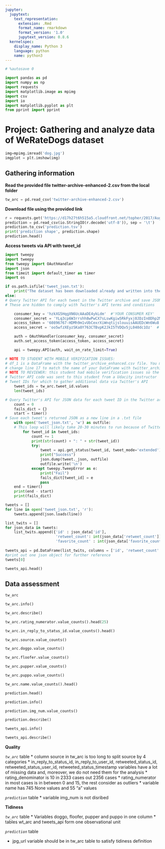 ```yaml
---
jupyter:
  jupytext:
    text_representation:
      extension: .Rmd
      format_name: rmarkdown
      format_version: '1.0'
      jupytext_version: 0.8.6
  kernelspec:
    display_name: Python 3
    language: python
    name: python3
---
```


```python
# %autosave 0
```

```python
import pandas as pd
import numpy as np
import requests
import matplotlib.image as mpimg
import csv
import io
import matplotlib.pyplot as plt
from pprint import pprint  
```

# Project: Gathering and analyze data of  WeRateDogs dataset

```python
img=mpimg.imread('dog.jpg')
imgplot = plt.imshow(img)
```

## Gathering information
**Read the provided file twitter-archive-enhanced-2.csv from the local folder**

```python
tw_arc = pd.read_csv('twitter-archive-enhanced-2.csv')
```

**Download file using the provided link** 

```python
r = requests.get('https://d17h27t6h515a5.cloudfront.net/topher/2017/August/599fd2ad_image-predictions/image-predictions.tsv').content
prediction = pd.read_csv(io.StringIO(r.decode('utf-8')), sep = '\t')
prediction.to_csv('prediction.tsv')
print('prediction shape', prediction.shape)
prediction.head()
```

**Access tweets via API with tweet_id**

```python
import tweepy
import tweepy
from tweepy import OAuthHandler
import json
from timeit import default_timer as timer
import os

if os.path.isfile('tweet_json.txt'):
    print("The dataset has been downloaded already and written into the tweet_json.txt file. The data will be extracted from this file below")
else:
# Query Twitter API for each tweet in the Twitter archive and save JSON in a text file
# These are hidden to comply with Twitter's API terms and conditions

    consumer_key = 'hzkXG5HqgXN6UcAAaDE4ykLdm'  #'YOUR CONSUMER KEY'
    consumer_secret = 'YLq3cp6W3rrshh8wPwCX7sLswKgiw5RkFyxj0JDzInODhp2MAR'  # 'YOUR CONSUMER SECRET'
    access_token = '60896767-HDMh9m1vUbCexrXiWnqtijslouuisAAUEDcWn6Wu8' #'YOUR ACCESS TOKEN'
    access_secret = 'oo5wfzXEyzSKa8Y763CTBvpK2JkI5TVDQv5jL040dc1Oz'  #'YOUR ACCESS SECRET'

    auth = OAuthHandler(consumer_key, consumer_secret)
    auth.set_access_token(access_token, access_secret)

    api = tweepy.API(auth, wait_on_rate_limit=True)

# NOTE TO STUDENT WITH MOBILE VERIFICATION ISSUES:
# df_1 is a DataFrame with the twitter_archive_enhanced.csv file. You may have to
# change line 17 to match the name of your DataFrame with twitter_archive_enhanced.csv
# NOTE TO REVIEWER: this student had mobile verification issues so the following
# Twitter API code was sent to this student from a Udacity instructor
# Tweet IDs for which to gather additional data via Twitter's API
    tweet_ids = tw_arc.tweet_id.values
    len(tweet_ids)

# Query Twitter's API for JSON data for each tweet ID in the Twitter archive
    count = 0
    fails_dict = {}
    start = timer()
# Save each tweet's returned JSON as a new line in a .txt file
    with open('tweet_json.txt', 'w') as outfile:
    # This loop will likely take 20-30 minutes to run because of Twitter's rate limit
        for tweet_id in tweet_ids:
            count += 1
            print(str(count) + ": " + str(tweet_id))
            try:
                tweet = api.get_status(tweet_id, tweet_mode='extended')
                print("Success")
                json.dump(tweet._json, outfile)
                outfile.write('\n')
            except tweepy.TweepError as e:
                print("Fail")
                fails_dict[tweet_id] = e
                pass
    end = timer()
    print(end - start)
    print(fails_dict)
```

```python
tweets = []
for line in open('tweet_json.txt', 'r'):
    tweets.append(json.loads(line))

list_twits = []
for json_data in tweets:
    list_twits.append({'id' : json_data['id'],
                       'retweet_count': int(json_data['retweet_count']),
                       'favorite_count' : int(json_data['favorite_count'])})
   
tweets_api = pd.DataFrame(list_twits, columns = ['id', 'retweet_count' , 'favorite_count']) 
#print out one json object for further reference 
tweets[0] 
```

```python
tweets_api.head()
```

## Data assessment

```python
tw_arc
```

```python
tw_arc.info()
```

```python
tw_arc.describe()
```

```python
tw_arc.rating_numerator.value_counts().head(25) 
```

```python
tw_arc.in_reply_to_status_id.value_counts().head()
```

```python
tw_arc.source.value_counts()
```

```python
tw_arc.doggo.value_counts()
```

```python
tw_arc.floofer.value_counts()                       
```

```python
tw_arc.pupper.value_counts()
```

```python
tw_arc.puppo.value_counts()
```

```python
tw_arc.name.value_counts().head()
```

```python
prediction.head()
```

```python
prediction.info()
```

```python
prediction.img_num.value_counts()
```

```python
prediction.describe()
```

```python
tweets_api.info()
```

```python
tweets_api.describe()
```

**Quality**

*`tw_arc`* table
* column source in tw_arc is too long to split source by 4 categories
* in_reply_to_status_id, in_reply_to_user_id, retweeted_status_id, retweeted_status_user_id, retweeted_status_timestamp variables have a lot of missing data and, moreover, we do not need them for the analysis
* rating_denominator is 10 in 2333 cases out 2356 cases
* rating_numerator in most cases is in between 0 and 15, the rest consider as outliers
* variable name has 745 None values and 55 "a" values 

*`prediction`* table
* variable img_num is not disribed  

**Tidiness**

*`tw_arc`* table
* Variables doggo, floofer, pupper and puppo in one column
* tables wt_arc and tweets_api form one observational unit 

*`prediction`* table

* jpg_url variable should be in tw_arc table to satisfy tidiness definition 


```python

```
